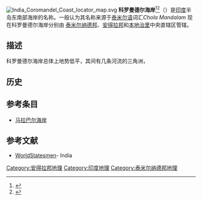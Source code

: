 {{NoteTA|zh-hans:科罗曼德尔;zh-hk:科羅曼德爾;zh-tw:科羅曼德}}[[File:India_Coromandel_Coast_locator_map.svg|thumb]]
'''科罗曼德尔海岸'''<ref>{{cite book|author1=周定国|title=世界地名翻译大辞典|date=2007|publisher=中国对外翻译出版公司|location=北京|isbn=978-7-5001-0753-8}}</ref><ref>{{Cite web|title=Coromandel Coast - 科羅曼德海岸|url=http://terms.naer.edu.tw/detail/2983670/?index=3|accessdate=2021-03-06|work=terms.naer.edu.tw}}</ref>（{{lang-en|Coromandel Coast}}）是[[印度|印度]]半岛东南部海岸的名称。一般认为其名称来源于[[泰米尔语|泰米尔语]]词汇''Chola Mandalam''<!-- , or the region (''mandalam'') of [[Chola|Chola]], an ancient dynasty of 印度南部. It could also be derived from ''Karai Mandalam'' or the ''coastal region''. Historically the Coromandel Coast generally referred to the stretch of coast between [[Point_Calimere|Point Calimere]] (Kodikkarai),靠近[[Kaveri河|Kaveri河]]三角洲, [[克里希纳河|克里希纳河]]口以北。 -->现在科罗曼德尔海岸分别由 [[泰米尔纳德邦|泰米尔纳德邦]]、[[安得拉邦|安得拉邦]]和[[本地治里|本地治里]]中央直辖区管辖。

== 描述 ==
科罗曼德尔海岸总体上地势低平，其间有几条河流的三角洲，<!-- including  Kaveri (Cauvery), [[Palar_River|Palar]], [[Penner_River|Penner]], and Krishna, which rise in the highlands of [[西高止山脉|西高止山脉]] and flow across [[Deccan|Deccan]] Plateau to drain into [[孟加拉湾|孟加拉湾]]. [[alluvial_plains|alluvial plains]] created by these rivers are fertile and favour agriculture. The coast is also known for its ports and harbours, [[Pulicat|Pulicat]],[[金奈|金奈]]、[[Sadras|Sadras]], Pondicherry, [[Karaikal|Karaikal]], [[Cuddalore|Cuddalore]], [[Tranquebar|Tranquebar]], [[Nagore|Nagore]], and [[Nagapattinam|Nagapattinam]], which take advantage of their close proximity with regions rich in natural and mineral resources (like the [[Chhattisgarh|Chhattisgarh]] belt and the mines of [[Golconda|Golconda]] and [[Kolar|Kolar]]) and/or good transport infrastructure. The planar geography of the region also favours urban growth and agglomerations.

科罗曼德尔海岸falls in [[rain_shadow|rain shadow]] of 西高止山脉, and receives a good deal less rainfall during 夏季[[西南季风|西南季风]], which contributes heavily to rainfall in the rest of India. The region averages 800 mm/year, most of which falls between October and December. The topography of the Bay of Bengal, and the staggered weather pattern prevalent during the season favours [[东北季风|东北季风]], which has a tendency to cause [[cyclone|cyclone]]s and [[hurricane|hurricane]]s rather than a steady precipitation. As a result, the coast is hit by inclement weather almost every year between October to January. The high variability of rainfall patterns are also responsible for water scarcity and famine in most areas not served by the great rivers. For example, the city of Chennai is one of the driest cities in the country in terms of potable water availability, despite high percentage of moisture in the air, due to the unpredictable, seasonal nature of the monsoon.

科罗曼德尔海岸is home to [[East_Deccan_dry_evergreen_forests|East Deccan dry evergreen forests]] [[ecoregion|ecoregion]], which runs in a narrow strip along the coast.不像印度其他大部分[[热带_and_亚热带_dry_阔叶林|热带干树林]]区域，where the trees lose their leaves during the dry season, the East Deccan dry evergreen forests retain their leathery leaves year round. The Coromandel coast is also home to extensive [[mangrove|mangrove]] forests along the low-lying coast and river deltas, and several important [[wetland|wetland]]s, notably [[Kaliveli_Lake|Kaliveli Lake]] and [[Pulicat_Lake|Pulicat Lake]], that provide habitat to thousands of migrating and resident [[bird|bird]]s. -->

== 历史 ==
<!-- 科罗曼德尔海岸是欧洲列强在17和18世纪为控制印度贸易进行竞争的角逐场所。[[英国|英国]]人建造了[[圣乔治堡|圣乔治堡]]（马德拉斯）和[[Masulipatnam|Masulipatnam]]，[[荷兰|荷兰]]控制了普里卡特和 Sadras, [[法国|法国]]控制本地治里, Karaikal和[[Nizampatnam|Nizampatnam]]，而[[丹麦|丹麦]]控制 Dansborg at Tranquebar. 

最终英国人获得了胜利，尽管法国人保留了 tiny enclaves of 本地治里和Karaikal until 1954. [[中国|中国]] [[漆器|漆器]], including boxes, screens, and chests, became known as "Coromandel" goods in 18世纪，因为许多中国出口货物consolidated at 科罗曼德尔海岸港口。

[[December_26|December 26]] [[2004|2004]], one of the deadliest natural disasters in modern history,[[印度洋海啸|印度洋海啸]], struck off the western coast of [[苏门答腊岛|苏门答腊岛]] (Indonesia). The [[earthquake|earthquake]] and subsequent tsunami reportedly killed over 220,000 people around the rim of [[印度洋|印度洋]]. The tsunami devastated 科罗曼德尔海岸, killing many and sweeping away many coastal communities. -->


== 参考条目 ==
* [[马拉巴尔海岸|马拉巴尔海岸]]

== 参考文献 ==
<div class="references-small">
<references />
</div>
*[http://www.worldstatesmen.org/India.htm WorldStatesmen]{{Wayback|url=http://www.worldstatesmen.org/India.htm |date=20180124135626 }}- India

[[Category:安得拉邦地理|Category:安得拉邦地理]]
[[Category:印度地理|Category:印度地理]]
[[Category:泰米尔纳德邦地理|Category:泰米尔纳德邦地理]]
{{GeoSouthAsia}}